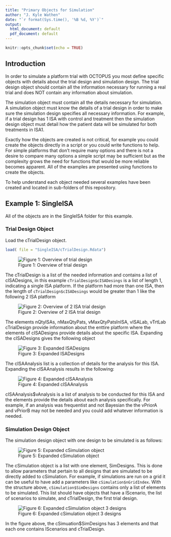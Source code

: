 ```yaml
---
title: "Primary Objects for Simulation"
author: "J. Kyle Wathen"
date: "`r format(Sys.time(), '%B %d, %Y')`"
output:
  html_document: default
  pdf_document: default
---
```


```r
knitr::opts_chunk$set(echo = TRUE)
```

## Introduction

In order to simulate a platform trial with OCTOPUS you most define specific objects with details about the trial design and simulation design. The trial design object should contain all the information necessary for running a real trial and does NOT contain any information about simulation.

The simulation object must contain all the details necessary for simulation.  A simulation object must know the details of a trial design in order to make sure the simulation design specifies all necessary information.  For example, if a trial design has 1 ISA with control and treatment then the simulation design object must detail how the patient data will be simulated for both treatments in ISA1.

Exactly how the objects are created is not critical, for example you could create the objects directly in a script or you could write functions to help.  For simple platforms that don't require many options and there is not a desire to compare many options a simple script may be sufficient but as the complexity grows the need for functions that would be more reliable becomes apparent.  All of the examples are presented using functions to create the objects.

To help understand each object needed several examples have been created and located in sub-folders of this repository.  

## Example 1: SingleISA 

All of the objects are in the SingleISA folder for this example.

### Trial Design Object

Load the cTrialDesign object. 

```r
load( file = "SingleISA/cTrialDesign.Rdata")

```

![Figure 1: Overview of trial design](SingleISA/Images/cTrialDesignView1.png)

The cTrialDesign is a list of the needed information and contains a list of cISADesigns, in this example `cTrialDesign$cISADesings` is a list of length 1, indicating a single ISA platform.  If the platform had more than one ISA, then the length of `cTrialDesign$cISADesings` would be greater than 1 like the following 2 ISA platform

![Figure 2: Overview of 2 ISA trial design](SingleISA/Images/cTwoISADesignExample.png)


The elements nQtyISAs, nMaxQtyPats, vMaxQtyPatsInISA, vISALab, vTrtLab cTrialDesign provide information about the enttire platform where the elements of cISADesigns provide details about the specific ISA.   Expanding the cISADesigns gives the following object 

![Figure 3: Expanded ISADesigns](SingleISA/Images/ExpandedcISADesigns.png)


The cISAAnalysis list is a collection of details for the analysis for this ISA.  Expanding the cISAAnalysis results in the following:

![Figure 4: Expanded cISAAnalysis](SingleISA/Images/ExpandedcISAAnalysis.png)

cISAAnalysis$vAnalysis is a list of analysis to be conducted for this ISA and the elements provide the details about each analysis specifically.   For example, if an analysis was frequentist and not Bayesian the the vPriorA and vPriorB may not be needed and you could add whatever information is needed.   

### Simulation Design Object
The simulation design object with one design to be simulated is as follows:

![Figure 5: Expanded cSimulation object](SingleISA/Images/cSimulationDesign.png)

The cSimulation object is a list with one element, SimDesigns.  This is done to allow parameters that pertain to all designs that are simulated to be directly added to cSimulation.   For example, if simulations are run on a grid it can be useful to have add a parameters like `cSimulation$nGridIndex`.  With the structure above, `cSimulation$SimDesigns` contains only a list of elements to be simulated.  This list should have objects that have a lScenario, the list of scenarios to simulate, and cTrialDesign, the first trial design.  


![Figure 6: Expanded cSimulation object 3 designs](SingleISA/Images/cSimulationDesign3Designs.png)

In the figure above, the cSimuation$SimDesigns has 3 elements and that each one contains lScenarios and cTrialDesign.  